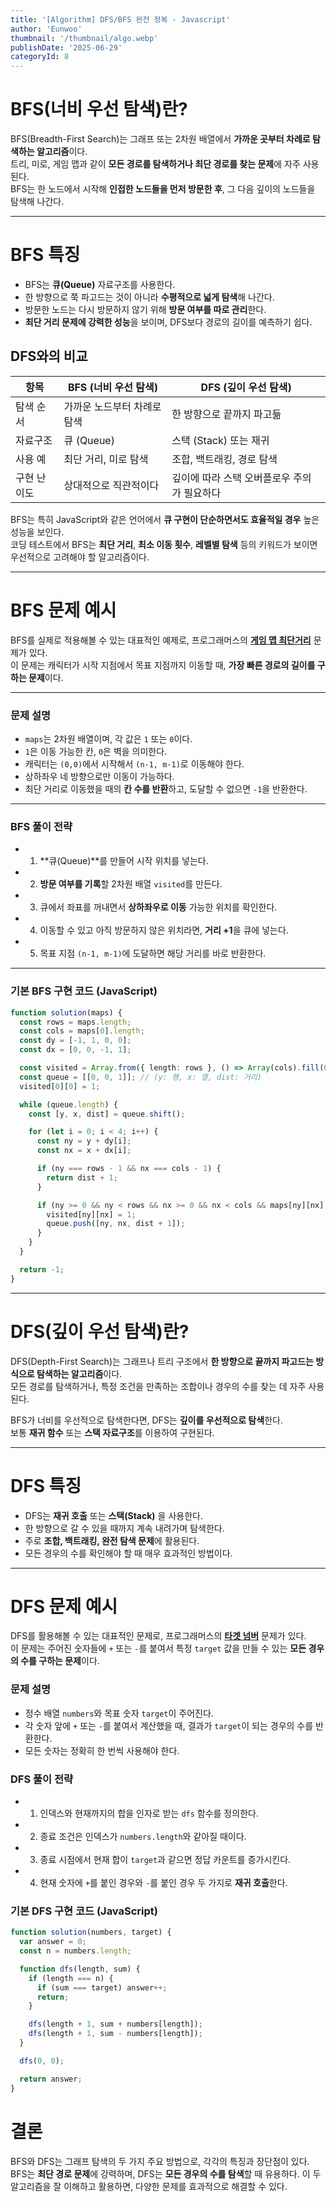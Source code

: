 ```yaml
---
title: '[Algorithm] DFS/BFS 완전 정복 - Javascript'
author: 'Eunwoo'
thumbnail: '/thumbnail/algo.webp'
publishDate: '2025-06-29'
categoryId: 8
---
```


# BFS(너비 우선 탐색)란?

BFS(Breadth-First Search)는 그래프 또는 2차원 배열에서 **가까운 곳부터 차례로 탐색하는 알고리즘**이다.  
트리, 미로, 게임 맵과 같이 **모든 경로를 탐색하거나 최단 경로를 찾는 문제**에 자주 사용된다.  
BFS는 한 노드에서 시작해 **인접한 노드들을 먼저 방문한 후**, 그 다음 깊이의 노드들을 탐색해 나간다.

---

# BFS 특징

- BFS는 **큐(Queue)** 자료구조를 사용한다.
- 한 방향으로 쭉 파고드는 것이 아니라 **수평적으로 넓게 탐색**해 나간다.
- 방문한 노드는 다시 방문하지 않기 위해 **방문 여부를 따로 관리**한다.
- **최단 거리 문제에 강력한 성능**을 보이며, DFS보다 경로의 길이를 예측하기 쉽다.

## DFS와의 비교

| 항목        | BFS (너비 우선 탐색)        | DFS (깊이 우선 탐색)                        |
| ----------- | --------------------------- | ------------------------------------------- |
| 탐색 순서   | 가까운 노드부터 차례로 탐색 | 한 방향으로 끝까지 파고듦                   |
| 자료구조    | 큐 (Queue)                  | 스택 (Stack) 또는 재귀                      |
| 사용 예     | 최단 거리, 미로 탐색        | 조합, 백트래킹, 경로 탐색                   |
| 구현 난이도 | 상대적으로 직관적이다       | 깊이에 따라 스택 오버플로우 주의가 필요하다 |

BFS는 특히 JavaScript와 같은 언어에서 **큐 구현이 단순하면서도 효율적일 경우** 높은 성능을 보인다.  
코딩 테스트에서 BFS는 **최단 거리**, **최소 이동 횟수**, **레벨별 탐색** 등의 키워드가 보이면 우선적으로 고려해야 할 알고리즘이다.

---

# BFS 문제 예시

BFS를 실제로 적용해볼 수 있는 대표적인 예제로, 프로그래머스의 **[게임 맵 최단거리](https://school.programmers.co.kr/learn/courses/30/lessons/1844)** 문제가 있다.  
이 문제는 캐릭터가 시작 지점에서 목표 지점까지 이동할 때, **가장 빠른 경로의 길이를 구하는 문제**이다.

---

### 문제 설명

- `maps`는 2차원 배열이며, 각 값은 `1` 또는 `0`이다.
- `1`은 이동 가능한 칸, `0`은 벽을 의미한다.
- 캐릭터는 `(0,0)`에서 시작해서 `(n-1, m-1)`로 이동해야 한다.
- 상하좌우 네 방향으로만 이동이 가능하다.
- 최단 거리로 이동했을 때의 **칸 수를 반환**하고, 도달할 수 없으면 `-1`을 반환한다.

---

### BFS 풀이 전략

- 1. **큐(Queue)**를 만들어 시작 위치를 넣는다.
- 2. **방문 여부를 기록**할 2차원 배열 `visited`를 만든다.
- 3. 큐에서 좌표를 꺼내면서 **상하좌우로 이동** 가능한 위치를 확인한다.
- 4. 이동할 수 있고 아직 방문하지 않은 위치라면, **거리 +1**을 큐에 넣는다.
- 5. 목표 지점 `(n-1, m-1)`에 도달하면 해당 거리를 바로 반환한다.

---

### 기본 BFS 구현 코드 (JavaScript)

```ts
function solution(maps) {
  const rows = maps.length;
  const cols = maps[0].length;
  const dy = [-1, 1, 0, 0];
  const dx = [0, 0, -1, 1];

  const visited = Array.from({ length: rows }, () => Array(cols).fill(0));
  const queue = [[0, 0, 1]]; // (y: 행, x: 열, dist: 거리)
  visited[0][0] = 1;

  while (queue.length) {
    const [y, x, dist] = queue.shift();

    for (let i = 0; i < 4; i++) {
      const ny = y + dy[i];
      const nx = x + dx[i];

      if (ny === rows - 1 && nx === cols - 1) {
        return dist + 1;
      }

      if (ny >= 0 && ny < rows && nx >= 0 && nx < cols && maps[ny][nx] === 1 && !visited[ny][nx]) {
        visited[ny][nx] = 1;
        queue.push([ny, nx, dist + 1]);
      }
    }
  }

  return -1;
}
```

---

# DFS(깊이 우선 탐색)란?

DFS(Depth-First Search)는 그래프나 트리 구조에서 **한 방향으로 끝까지 파고드는 방식으로 탐색하는 알고리즘**이다.  
모든 경로를 탐색하거나, 특정 조건을 만족하는 조합이나 경우의 수를 찾는 데 자주 사용된다.

BFS가 너비를 우선적으로 탐색한다면, DFS는 **깊이를 우선적으로 탐색**한다.  
보통 **재귀 함수** 또는 **스택 자료구조**를 이용하여 구현된다.

---

# DFS 특징

- DFS는 **재귀 호출** 또는 **스택(Stack)** 을 사용한다.
- 한 방향으로 갈 수 있을 때까지 계속 내려가며 탐색한다.
- 주로 **조합, 백트래킹, 완전 탐색 문제**에 활용된다.
- 모든 경우의 수를 확인해야 할 때 매우 효과적인 방법이다.

---

# DFS 문제 예시

DFS를 활용해볼 수 있는 대표적인 문제로, 프로그래머스의 **[타겟 넘버](https://school.programmers.co.kr/learn/courses/30/lessons/43165)** 문제가 있다.  
이 문제는 주어진 숫자들에 `+` 또는 `-`를 붙여서 특정 `target` 값을 만들 수 있는 **모든 경우의 수를 구하는 문제**이다.

### 문제 설명

- 정수 배열 `numbers`와 목표 숫자 `target`이 주어진다.
- 각 숫자 앞에 `+` 또는 `-`를 붙여서 계산했을 때, 결과가 `target`이 되는 경우의 수를 반환한다.
- 모든 숫자는 정확히 한 번씩 사용해야 한다.

### DFS 풀이 전략

- 1. 인덱스와 현재까지의 합을 인자로 받는 `dfs` 함수를 정의한다.
- 2. 종료 조건은 인덱스가 `numbers.length`와 같아질 때이다.
- 3. 종료 시점에서 현재 합이 `target`과 같으면 정답 카운트를 증가시킨다.
- 4. 현재 숫자에 `+`를 붙인 경우와 `-`를 붙인 경우 두 가지로 **재귀 호출**한다.

### 기본 DFS 구현 코드 (JavaScript)

```ts
function solution(numbers, target) {
  var answer = 0;
  const n = numbers.length;

  function dfs(length, sum) {
    if (length === n) {
      if (sum === target) answer++;
      return;
    }

    dfs(length + 1, sum + numbers[length]);
    dfs(length + 1, sum - numbers[length]);
  }

  dfs(0, 0);

  return answer;
}
```

# 결론

BFS와 DFS는 그래프 탐색의 두 가지 주요 방법으로, 각각의 특징과 장단점이 있다.
BFS는 **최단 경로 문제**에 강력하며, DFS는 **모든 경우의 수를 탐색**할 때 유용하다.
이 두 알고리즘을 잘 이해하고 활용하면, 다양한 문제를 효과적으로 해결할 수 있다.
